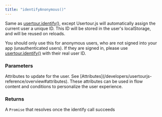```yaml
---
title: "identifyAnonymous()"
---
```


Same as [usertour.identify()](/developers/usertourjs-reference/users/identify), except Usertour.js will automatically assign the current user a unique ID. This ID will be stored in the user's localStorage, and will be reused on reloads.

You should only use this for anonymous users, who are not signed into your app (unauthenticated users). If they are signed in, please use [usertour.identify()](/developers/usertourjs-reference/users/identify) with their real user ID.

### Parameters

<ParamField path="attributes" type="object" >
Attributes to update for the user. See [Attributes](/developers/usertourjs-reference/overview#attributes). These attributes can be used in flow content and conditions to personalize the user experience.
</ParamField>

### Returns 
A `Promise` that resolves once the identify call succeeds
